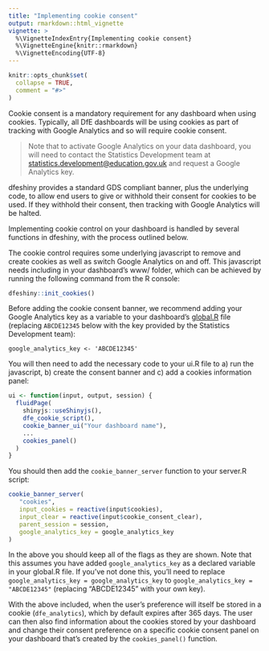 ```yaml
---
title: "Implementing cookie consent"
output: rmarkdown::html_vignette
vignette: >
  %\VignetteIndexEntry{Implementing cookie consent}
  %\VignetteEngine{knitr::rmarkdown}
  %\VignetteEncoding{UTF-8}
---
```


```r
knitr::opts_chunk$set(
  collapse = TRUE,
  comment = "#>"
)
```

Cookie consent is a mandatory requirement for any dashboard when using cookies. 
Typically, all DfE dashboards will be using cookies as part of tracking with
Google Analytics and so will require cookie consent.

> Note that to activate Google Analytics on your data dashboard, you will need 
to contact the Statistics Development team at 
[statistics.development@education.gov.uk](mailto:statistics.development@education.gov.uk) and request a Google Analytics key.

dfeshiny provides a standard GDS compliant banner, plus the underlying code, to
allow end users to give or withhold their consent for cookies to be used. If 
they withhold their consent, then tracking with Google Analytics will be halted.

Implementing cookie control on your dashboard is handled by several functions 
in dfeshiny, with the process outlined below.

The cookie control requires some underlying javascript to remove and create 
cookies as well as switch Google Analytics on and off. This javascript needs 
including in your dashboard's www/ folder, which can be achieved by running the 
following command from the R console:

```r
dfeshiny::init_cookies()
```

Before adding the cookie consent banner, we recommend adding your Google 
Analytics key as a variable to your dashboard's [global.R](https://github.com/dfe-analytical-services/dfeshiny/blob/cookie-module/tests/test_dashboard/global.R) 
file (replacing `ABCDE12345` below with the key provided by the Statistics 
Development team):

```
google_analytics_key <- 'ABCDE12345'
```

You will then need to add the necessary code to your ui.R file to a) run the 
javascript, b) create the consent banner and c) add a cookies information panel:


```r
ui <- function(input, output, session) {
  fluidPage(
    shinyjs::useShinyjs(),
    dfe_cookie_script(),
    cookie_banner_ui("Your dashboard name"),
    ...
    cookies_panel()
  )
}
```

You should then add the `cookie_banner_server` function to your server.R script:

```r
cookie_banner_server(
   "cookies",
   input_cookies = reactive(input$cookies),
   input_clear = reactive(input$cookie_consent_clear),
   parent_session = session,
   google_analytics_key = google_analytics_key
)
```

In the above you should keep all of the flags as they are shown. Note that this 
assumes you have added `google_analytics_key` as a declared variable in your 
global.R file. If you've not done this, you'll need to replace 
`google_analytics_key = google_analytics_key` to 
`google_analytics_key = "ABCDE12345"` (replacing "ABCDE12345" with your own 
key).

With the above included, when the user's preference will itself be stored in a
cookie (`dfe_analytics`), which by default expires after 365 days. The user can
then also find information about the cookies stored by your dashboard and change 
their consent preference on a specific cookie consent panel on your dashboard 
that's created by the `cookies_panel()` function.
